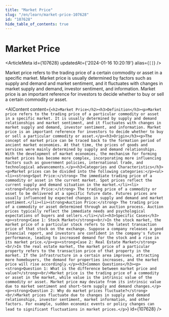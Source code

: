 ```yaml
---
title: "Market Price"
slug: "/en/learn/market-price-107628"
id: "107628"
hide_table_of_contents: true
---
```



# Market Price

<ArticleMeta id={107628} updatedAt={'2024-01-16 10:20:19'} alias={`[]`} />
<div className='border-solid border-b border-t-0 my-4 border-[var(--ifm-color-gray-300)]' />

Market price refers to the trading price of a certain commodity or asset in a specific market. Market price is usually determined by factors such as supply and demand and market sentiment, and it fluctuates with changes in market supply and demand, investor sentiment, and information. Market price is an important reference for investors to decide whether to buy or sell a certain commodity or asset.

<AIContent content={`<h2>Market Price</h2><h3>Definition</h3><p>Market price refers to the trading price of a particular commodity or asset in a specific market. It is usually determined by supply and demand relationships and market sentiment, and it fluctuates with changes in market supply and demand, investor sentiment, and information. Market price is an important reference for investors to decide whether to buy or sell a particular commodity or asset.</p><h3>Origin</h3><p>The concept of market price can be traced back to the formation period of ancient market economies. At that time, the prices of goods and services were mainly determined by supply and demand relationships. With the development of market economies, the mechanism for forming market prices has become more complex, incorporating more influencing factors such as government policies, international trade, and technological advancements.</p><h3>Categories and Characteristics</h3><p>Market prices can be divided into the following categories:</p><ul><li><strong>Spot Price:</strong> The immediate trading price of a commodity or asset in the current market. Spot prices reflect the current supply and demand situation in the market.</li><li><strong>Futures Price:</strong> The trading price of a commodity or asset to be delivered at a specific future date. Futures prices are usually influenced by expected changes in supply and demand and market sentiment.</li><li><strong>Auction Price:</strong> The trading price of a commodity or asset determined through an auction process. Auction prices typically reflect the immediate needs and psychological expectations of buyers and sellers.</li></ul><h3>Specific Cases</h3><p><strong>Case 1: Stock Market</strong><br/>In the stock market, the market price of a particular stock refers to the latest transaction price of that stock on the exchange. Suppose a company releases a good financial report, and investors are confident in the company's future performance, leading to increased demand for the stock and a rise in its market price.</p><p><strong>Case 2: Real Estate Market</strong><br/>In the real estate market, the market price of a particular property refers to the transaction price of that property in the market. If the infrastructure in a certain area improves, attracting more homebuyers, the demand for properties increases, and the market price will rise accordingly.</p><h3>Common Questions</h3><p><strong>Question 1: What is the difference between market price and value?</strong><br/>Market price is the trading price of a commodity or asset in the market, while value is the intrinsic value of the commodity or asset. Market price may deviate from its intrinsic value due to market sentiment and short-term supply and demand changes.</p><p><strong>Question 2: Why do market prices fluctuate?</strong><br/>Market prices fluctuate due to changes in supply and demand relationships, investor sentiment, market information, and other factors. For example, sudden economic events or policy changes can lead to significant fluctuations in market prices.</p>`} id={107628} />
